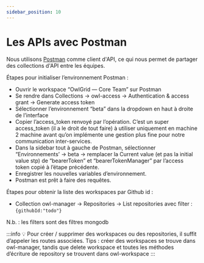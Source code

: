 ```yaml
---
sidebar_position: 10
---
```


# Les APIs avec Postman

Nous utilisons [Postman](https://www.postman.com) comme client d'API, ce qui nous permet de partager des collections d'API entre les équipes.

Étapes pour initialiser l’environnement Postman :

- Ouvrir le workspace “OwlGrid — Core Team” sur Postman
- Se rendre dans Collections → owl-access → Authentication & access grant → Generate access token
- Sélectionner l’environnement “beta” dans la dropdown en haut à droite de l’interface
- Copier l’access_token renvoyé par l’opération. C’est un super access_token (il a le droit de tout faire) à utiliser uniquement en machine 2 machine avant qu’on implémente une gestion plus fine pour notre communication inter-services.
- Dans la sidebar tout à gauche de Postman, sélectionner “Environnements’ → beta → remplacer la Current value (et pas la initial value stp) de “bearerToken” et “bearerTokenManager” par l’access token copié à l’étape précédente.
- Enregistrer les nouvelles variables d’environnement.
- Postman est prêt à faire des requêtes.

Étapes pour obtenir la liste des workspaces par Github id :

- Collection owl-manager → Repositories → List repositories avec filter : `{githubId:"todo"}`

N.b. : les filters sont des filtres mongodb

:::info
💡 Pour créer / supprimer des workspaces ou des repositories, il suffit d’appeler les routes associées. Tips : créer des workspaces se trouve dans owl-manager, tandis que delete workspace et toutes les méthodes d’écriture de repository se trouvent dans owl-workspace
:::